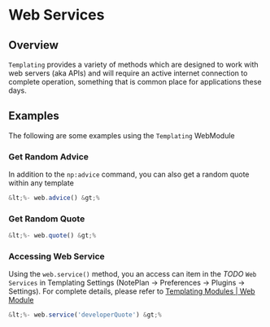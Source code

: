 
# Web Services

## Overview
`Templating` provides a variety of methods which are designed to work with web servers (aka APIs) and will require an active internet connection to complete operation, something that is common place for applications these days.

## Examples
The following are some examples using the `Templating` WebModule

### Get Random Advice
In addition to the `np:advice` command, you can also get a random quote within any template

```javascript
&lt;%- web.advice() &gt;%
```

### Get Random Quote

```javascript
&lt;%- web.quote() &gt;%
```

### Accessing Web Service
Using the `web.service()` method, you an access can item in the _TODO_ `Web Services` in Templating Settings (NotePlan -> Preferences -> Plugins -> Settings). For complete details, please refer to [Templating Modules | Web Module](/docs/templating-modules/web-module)

```javascript
&lt;%- web.service('developerQuote') &gt;%
```
